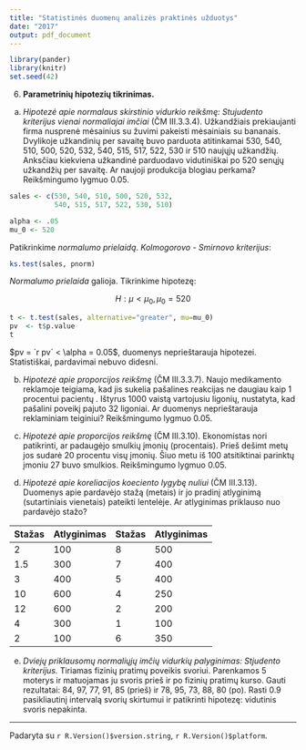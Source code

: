 ```yaml
---
title: "Statistinės duomenų analizės praktinės užduotys"
date: "2017"
output: pdf_document
---
```


```r
library(pander)
library(knitr)
set.seed(42)
```

6.  __Parametrinių hipotezių tikrinimas.__

   (a) _Hipotezė apie normalaus skirstinio vidurkio reikšmę: Stujudento kriterijus
   vienai normaliajai imčiai_ (ČM III.3.3.4).
   Užkandžiais prekiaujanti firma nusprenė mėsainius su žuvimi pakeisti mėsainiais
   su bananais. Dvylikoje užkandinių per savaitę buvo parduota atitinkamai
   530, 540, 510, 500, 520, 532, 540, 515, 517, 522, 530 ir 510 naujųjų užkandžių.
   Anksčiau kiekviena užkandinė parduodavo vidutiniškai po 520 senųjų užkandžių
   per savaitę. Ar naujoji produkcija blogiau perkama? Reikšmingumo lygmuo 0.05.

```r
sales <- c(530, 540, 510, 500, 520, 532,
           540, 515, 517, 522, 530, 510)

alpha <- .05
mu_0 <- 520
```
   Patikrinkime _normalumo prielaidą_. _Kolmogorovo - Smirnovo kriterijus_:

```r
ks.test(sales, pnorm)
```
   _Normalumo prielaida_ galioja. Tikrinkime hipotezę:

   $$H: \mu < \mu_0, \mu_0 = 520$$

```r
t <- t.test(sales, alternative="greater", mu=mu_0)
pv  <- t$p.value
t
```
   $pv = `r pv` < \alpha = 0.05$, duomenys neprieštarauja hipotezei.
   Statistiškai, pardavimai nebuvo didesni.

   (b) _Hipotezė apie proporcijos reikšmę_ (ČM III.3.3.7). Naujo medikamento
   reklamoje teigiama, kad jis sukelia pašalines reakcijas ne daugiau kaip 1
   procentui pacientų . Ištyrus 1000 vaistą vartojusiu ligonių, nustatyta, kad
   pašalini poveikį pajuto 32 ligoniai. Ar duomenys neprieštarauja reklaminiam
   teiginiui? Reikšmingumo lygmuo 0.05.

   (c) _Hipotezė apie proporcijos reikšmę_ (ČM III.3.10). Ekonomistas nori
   patikrinti, ar padaugėjo smulkių įmonių (procentais). Prieš dešimt metų jos
   sudarė 20 procentu visų įmonių. Šiuo metu iš 100 atsitiktinai parinktų įmoniu
   27 buvo smulkios. Reikšmingumo lygmuo 0.05.

   (d) _Hipotezė apie koreliacijos koeciento lygybę nuliui_ (ČM III.3.13).
   Duomenys apie pardavėjo stažą (metais) ir jo pradinį atlyginimą (sutartiniais
   vienetais) pateikti lentelėje. Ar atlyginimas priklauso nuo pardavėjo stažo?

   | Stažas | Atlyginimas | Stažas | Atlyginimas |
   |--------|-------------|--------|-------------|
   | 2      | 100         | 8      | 500         |
   | 1.5    | 300         | 7      | 400         |
   | 3      | 400         | 5      | 400         |
   | 10     | 600         | 4      | 250         |
   | 12     | 600         | 2      | 200         |
   | 4      | 300         | 1      | 100         |
   | 2      | 100         | 6      | 350         |

   (e) _Dviejų priklausomų normaliųjų imčių vidurkių palyginimas: Stjudento
   kriterijus._ Tiriamas fizinių pratimų poveikis svoriui. Parenkamos 5 moterys
   ir matuojamas ju svoris prieš ir po fizinių pratimų kurso. Gauti rezultatai:
   84, 97, 77, 91, 85 (prieš) ir 78, 95, 73, 88, 80 (po). Rasti 0.9 pasikliautinį
   intervalą svorių skirtumui ir patikrinti hipotezę: vidutinis svoris nepakinta.

***
  Padaryta su `r R.Version()$version.string`, `r R.Version()$platform`.
